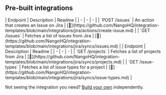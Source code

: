 
## Pre-built integrations

<AccordionGroup>


<Accordion title="Issues">
| Endpoint | Description | Readme |
| - | - | - |
| `POST /issues` | An action that creates an Issue on Jira | [🔗](https://github.com/NangoHQ/integration-templates/blob/main/integrations/jira/actions/create-issue.md) |
| `GET /issues` | Fetches a list of issues from Jira | [🔗](https://github.com/NangoHQ/integration-templates/blob/main/integrations/jira/syncs/issues.md) |
</Accordion>


<Accordion title="Others">
| Endpoint | Description | Readme |
| - | - | - |
| `GET /projects` | Fetches a list of projects from Jira | [🔗](https://github.com/NangoHQ/integration-templates/blob/main/integrations/jira/syncs/projects.md) |
| `GET /issue-types` | Fetches a list of issue types for a project | [🔗](https://github.com/NangoHQ/integration-templates/blob/main/integrations/jira/syncs/issue-types.md) |
</Accordion>

</AccordionGroup>

<Tip>Not seeing the integration you need? [Build your own](https://docs.nango.dev/guides/custom-integration-builder/overview) independently.</Tip>

